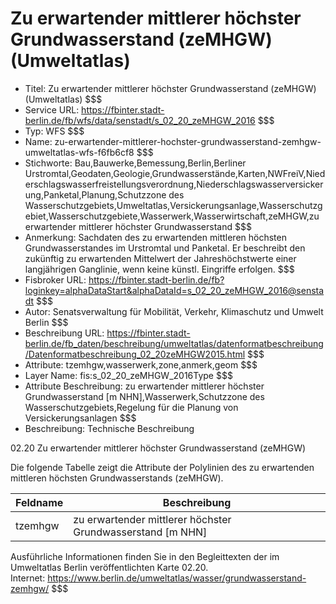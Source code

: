 # Zu erwartender mittlerer höchster Grundwasserstand (zeMHGW) (Umweltatlas)
- Titel: Zu erwartender mittlerer höchster Grundwasserstand (zeMHGW) (Umweltatlas) $$$
- Service URL: https://fbinter.stadt-berlin.de/fb/wfs/data/senstadt/s_02_20_zeMHGW_2016 $$$
- Typ: WFS $$$
- Name: zu-erwartender-mittlerer-hochster-grundwasserstand-zemhgw-umweltatlas-wfs-f6fb6cf8 $$$
- Stichworte: Bau,Bauwerke,Bemessung,Berlin,Berliner Urstromtal,Geodaten,Geologie,Grundwasserstände,Karten,NWFreiV,Niederschlagswasserfreistellungsverordnung,Niederschlagswasserversickerung,Panketal,Planung,Schutzzone des Wasserschutzgebiets,Umweltatlas,Versickerungsanlage,Wasserschutzgebiet,Wasserschutzgebiete,Wasserwerk,Wasserwirtschaft,zeMHGW,zu erwartender mittlerer höchster Grundwasserstand $$$
- Anmerkung: Sachdaten des zu erwartenden mittleren höchsten Grundwasserstandes im Urstromtal und Panketal. Er beschreibt den zukünftig zu erwartenden Mittelwert der Jahreshöchstwerte einer langjährigen Ganglinie, wenn keine künstl. Eingriffe erfolgen. $$$
- Fisbroker URL: https://fbinter.stadt-berlin.de/fb?loginkey=alphaDataStart&alphaDataId=s_02_20_zeMHGW_2016@senstadt $$$
- Autor: Senatsverwaltung für Mobilität, Verkehr, Klimaschutz und Umwelt Berlin $$$
- Beschreibung URL: https://fbinter.stadt-berlin.de/fb_daten/beschreibung/umweltatlas/datenformatbeschreibung/Datenformatbeschreibung_02_20zeMHGW2015.html $$$
- Attribute: tzemhgw,wasserwerk,zone,anmerk,geom $$$
- Layer Name: fis:s_02_20_zeMHGW_2016Type $$$
- Attribute Beschreibung: zu erwartender mittlerer höchster Grundwasserstand [m NHN],Wasserwerk,Schutzzone des Wasserschutzgebiets,Regelung für die Planung von Versickerungsanlagen $$$
- Beschreibung: Technische Beschreibung 

02.20 Zu erwartender mittlerer höchster Grundwasserstand (zeMHGW)

Die folgende Tabelle zeigt die Attribute der Polylinien des zu erwartenden mittleren höchsten Grundwasserstands (zeMHGW).

| **Feldname** | **Beschreibung**                                             |
| ------------ | ------------------------------------------------------------ |
| tzemhgw      | zu erwartender mittlerer höchster Grundwasserstand \[m NHN\] |

Ausführliche Informationen finden Sie in den Begleittexten der im Umweltatlas Berlin veröffentlichten Karte 02.20.  
Internet: https://www.berlin.de/umweltatlas/wasser/grundwasserstand-zemhgw/ $$$
